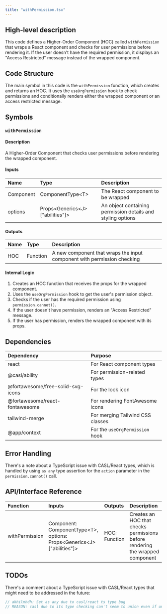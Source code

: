 ```yaml
---
title: "withPermission.tsx"
---
```


## High-level description
This code defines a Higher-Order Component (HOC) called `withPermission` that wraps a React component and checks for user permissions before rendering it. If the user doesn't have the required permission, it displays an "Access Restricted" message instead of the wrapped component.

## Code Structure
The main symbol in this code is the `withPermission` function, which creates and returns an HOC. It uses the `useOrgPermission` hook to check permissions and conditionally renders either the wrapped component or an access restricted message.

## Symbols

### `withPermission`
#### Description
A Higher-Order Component that checks user permissions before rendering the wrapped component.

#### Inputs
| Name | Type | Description |
|:-----|:-----|:------------|
| Component | ComponentType&lt;T&gt; | The React component to be wrapped |
| options | Props&lt;Generics&lt;J&gt;["abilities"]&gt; | An object containing permission details and styling options |

#### Outputs
| Name | Type | Description |
|:-----|:-----|:------------|
| HOC | Function | A new component that wraps the input component with permission checking |

#### Internal Logic
1. Creates an HOC function that receives the props for the wrapped component.
2. Uses the `useOrgPermission` hook to get the user's permission object.
3. Checks if the user has the required permission using `permission.cannot()`.
4. If the user doesn't have permission, renders an "Access Restricted" message.
5. If the user has permission, renders the wrapped component with its props.

## Dependencies
| Dependency | Purpose |
|:-----------|:--------|
| react | For React component types |
| @casl/ability | For permission-related types |
| @fortawesome/free-solid-svg-icons | For the lock icon |
| @fortawesome/react-fontawesome | For rendering FontAwesome icons |
| tailwind-merge | For merging Tailwind CSS classes |
| @app/context | For the `useOrgPermission` hook |

## Error Handling
There's a note about a TypeScript issue with CASL/React types, which is handled by using `as any` type assertion for the `action` parameter in the `permission.cannot()` call.

## API/Interface Reference
| Function | Inputs | Outputs | Description |
|:---------|:-------|:--------|:------------|
| withPermission | Component: ComponentType&lt;T&gt;, options: Props&lt;Generics&lt;J&gt;["abilities"]&gt; | HOC: Function | Creates an HOC that checks permissions before rendering the wrapped component |

## TODOs
There's a comment about a TypeScript issue with CASL/React types that might need to be addressed in the future:
```typescript
// akhilmhdh: Set as any due to casl/react ts type bug
// REASON: casl due to its type checking can't seem to union even if union intersection is applied
```
